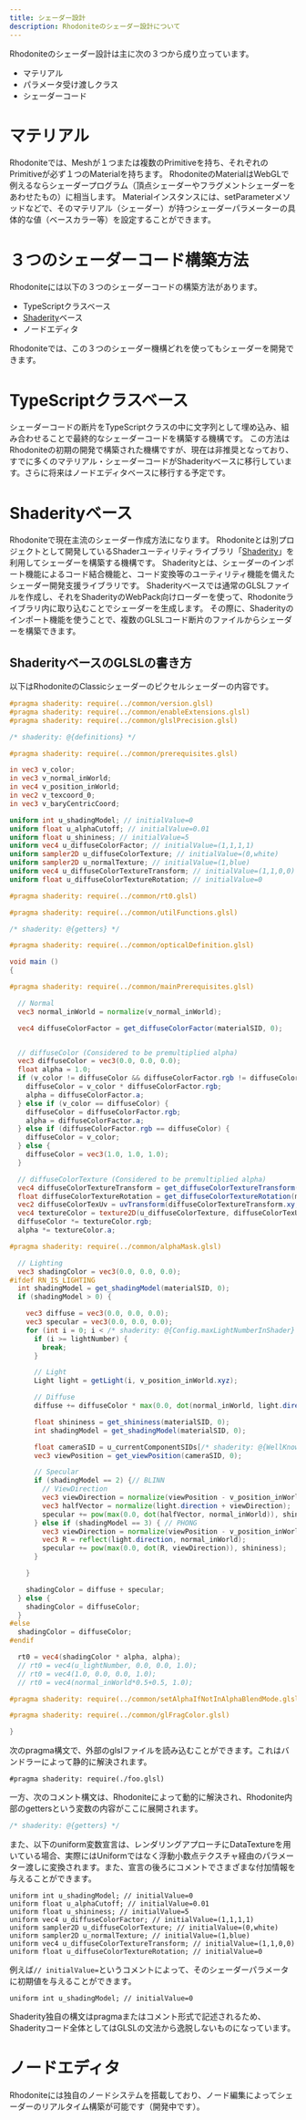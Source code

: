 ```yaml
---
title: シェーダー設計
description: Rhodoniteのシェーダー設計について
---
```



<DocLayout>

Rhodoniteのシェーダー設計は主に次の３つから成り立っています。

* マテリアル
* パラメータ受け渡しクラス
* シェーダーコード


# マテリアル

Rhodoniteでは、Meshが１つまたは複数のPrimitiveを持ち、それぞれのPrimitiveが必ず１つのMaterialを持ちます。
RhodoniteのMaterialはWebGLで例えるならシェーダープログラム（頂点シェーダーやフラグメントシェーダーをあわせたもの）に相当します。
Materialインスタンスには、setParameterメソッドなどで、そのマテリアル（シェーダー）が持つシェーダーパラメーターの具体的な値（ベースカラー等）を設定することができます。

# ３つのシェーダーコード構築方法

Rhodoniteには以下の３つのシェーダーコードの構築方法があります。

* TypeScriptクラスベース
* [Shaderity](https://github.com/actnwit/shaderity)ベース
* ノードエディタ

Rhodoniteでは、この３つのシェーダー機構どれを使ってもシェーダーを開発できます。

# TypeScriptクラスベース

シェーダーコードの断片をTypeScriptクラスの中に文字列として埋め込み、組み合わせることで最終的なシェーダーコードを構築する機構です。
この方法はRhodoniteの初期の開発で構築された機構ですが、現在は非推奨となっており、すでに多くのマテリアル・シェーダーコードがShaderityベースに移行しています。さらに将来はノードエディタベースに移行する予定です。

# Shaderityベース

Rhodoniteで現在主流のシェーダー作成方法になります。
Rhodoniteとは別プロジェクトとして開発しているShaderユーティリティライブラリ「[Shaderity](https://github.com/actnwit/shaderity)」を利用してシェーダーを構築する機構です。
Shaderityとは、シェーダーのインポート機能によるコード結合機能と、コード変換等のユーティリティ機能を備えたシェーダー開発支援ライブラリです。
Shaderityベースでは通常のGLSLファイルを作成し、それをShaderityのWebPack向けローダーを使って、Rhodoniteライブラリ内に取り込むことでシェーダーを生成します。
その際に、Shaderityのインポート機能を使うことで、複数のGLSLコード断片のファイルからシェーダーを構築できます。

## ShaderityベースのGLSLの書き方

以下はRhodoniteのClassicシェーダーのピクセルシェーダーの内容です。

```glsl
#pragma shaderity: require(../common/version.glsl)
#pragma shaderity: require(../common/enableExtensions.glsl)
#pragma shaderity: require(../common/glslPrecision.glsl)

/* shaderity: @{definitions} */

#pragma shaderity: require(../common/prerequisites.glsl)

in vec3 v_color;
in vec3 v_normal_inWorld;
in vec4 v_position_inWorld;
in vec2 v_texcoord_0;
in vec3 v_baryCentricCoord;

uniform int u_shadingModel; // initialValue=0
uniform float u_alphaCutoff; // initialValue=0.01
uniform float u_shininess; // initialValue=5
uniform vec4 u_diffuseColorFactor; // initialValue=(1,1,1,1)
uniform sampler2D u_diffuseColorTexture; // initialValue=(0,white)
uniform sampler2D u_normalTexture; // initialValue=(1,blue)
uniform vec4 u_diffuseColorTextureTransform; // initialValue=(1,1,0,0)
uniform float u_diffuseColorTextureRotation; // initialValue=0

#pragma shaderity: require(../common/rt0.glsl)

#pragma shaderity: require(../common/utilFunctions.glsl)

/* shaderity: @{getters} */

#pragma shaderity: require(../common/opticalDefinition.glsl)

void main ()
{

#pragma shaderity: require(../common/mainPrerequisites.glsl)

  // Normal
  vec3 normal_inWorld = normalize(v_normal_inWorld);

  vec4 diffuseColorFactor = get_diffuseColorFactor(materialSID, 0);


  // diffuseColor (Considered to be premultiplied alpha)
  vec3 diffuseColor = vec3(0.0, 0.0, 0.0);
  float alpha = 1.0;
  if (v_color != diffuseColor && diffuseColorFactor.rgb != diffuseColor) {
    diffuseColor = v_color * diffuseColorFactor.rgb;
    alpha = diffuseColorFactor.a;
  } else if (v_color == diffuseColor) {
    diffuseColor = diffuseColorFactor.rgb;
    alpha = diffuseColorFactor.a;
  } else if (diffuseColorFactor.rgb == diffuseColor) {
    diffuseColor = v_color;
  } else {
    diffuseColor = vec3(1.0, 1.0, 1.0);
  }

  // diffuseColorTexture (Considered to be premultiplied alpha)
  vec4 diffuseColorTextureTransform = get_diffuseColorTextureTransform(materialSID, 0);
  float diffuseColorTextureRotation = get_diffuseColorTextureRotation(materialSID, 0);
  vec2 diffuseColorTexUv = uvTransform(diffuseColorTextureTransform.xy, diffuseColorTextureTransform.zw, diffuseColorTextureRotation, v_texcoord_0);
  vec4 textureColor = texture2D(u_diffuseColorTexture, diffuseColorTexUv);
  diffuseColor *= textureColor.rgb;
  alpha *= textureColor.a;

#pragma shaderity: require(../common/alphaMask.glsl)

  // Lighting
  vec3 shadingColor = vec3(0.0, 0.0, 0.0);
#ifdef RN_IS_LIGHTING
  int shadingModel = get_shadingModel(materialSID, 0);
  if (shadingModel > 0) {

    vec3 diffuse = vec3(0.0, 0.0, 0.0);
    vec3 specular = vec3(0.0, 0.0, 0.0);
    for (int i = 0; i < /* shaderity: @{Config.maxLightNumberInShader} */ ; i++) {
      if (i >= lightNumber) {
        break;
      }

      // Light
      Light light = getLight(i, v_position_inWorld.xyz);

      // Diffuse
      diffuse += diffuseColor * max(0.0, dot(normal_inWorld, light.direction)) * light.attenuatedIntensity;

      float shininess = get_shininess(materialSID, 0);
      int shadingModel = get_shadingModel(materialSID, 0);

      float cameraSID = u_currentComponentSIDs[/* shaderity: @{WellKnownComponentTIDs.CameraComponentTID} */];
      vec3 viewPosition = get_viewPosition(cameraSID, 0);

      // Specular
      if (shadingModel == 2) {// BLINN
        // ViewDirection
        vec3 viewDirection = normalize(viewPosition - v_position_inWorld.xyz);
        vec3 halfVector = normalize(light.direction + viewDirection);
        specular += pow(max(0.0, dot(halfVector, normal_inWorld)), shininess);
      } else if (shadingModel == 3) { // PHONG
        vec3 viewDirection = normalize(viewPosition - v_position_inWorld.xyz);
        vec3 R = reflect(light.direction, normal_inWorld);
        specular += pow(max(0.0, dot(R, viewDirection)), shininess);
      }

    }

    shadingColor = diffuse + specular;
  } else {
    shadingColor = diffuseColor;
  }
#else
  shadingColor = diffuseColor;
#endif

  rt0 = vec4(shadingColor * alpha, alpha);
  // rt0 = vec4(u_lightNumber, 0.0, 0.0, 1.0);
  // rt0 = vec4(1.0, 0.0, 0.0, 1.0);
  // rt0 = vec4(normal_inWorld*0.5+0.5, 1.0);

#pragma shaderity: require(../common/setAlphaIfNotInAlphaBlendMode.glsl)

#pragma shaderity: require(../common/glFragColor.glsl)

}
```

次のpragma構文で、外部のglslファイルを読み込むことができます。これはバンドラーによって静的に解決されます。

```
#pragma shaderity: require(./foo.glsl)
```

一方、次のコメント構文は、Rhodoniteによって動的に解決され、Rhodonite内部のgettersという変数の内容がここに展開されます。

```glsl
/* shaderity: @{getters} */
```

また、以下のuniform変数宣言は、レンダリングアプローチにDataTextureを用いている場合、実際にはUniformではなく浮動小数点テクスチャ経由のパラメーター渡しに変換されます。また、宣言の後ろにコメントでさまざまな付加情報を与えることができます。

```
uniform int u_shadingModel; // initialValue=0
uniform float u_alphaCutoff; // initialValue=0.01
uniform float u_shininess; // initialValue=5
uniform vec4 u_diffuseColorFactor; // initialValue=(1,1,1,1)
uniform sampler2D u_diffuseColorTexture; // initialValue=(0,white)
uniform sampler2D u_normalTexture; // initialValue=(1,blue)
uniform vec4 u_diffuseColorTextureTransform; // initialValue=(1,1,0,0)
uniform float u_diffuseColorTextureRotation; // initialValue=0
```

例えば`// initialValue=`というコメントによって、そのシェーダーパラメータに初期値を与えることができます。

```
uniform int u_shadingModel; // initialValue=0
```

Shaderity独自の構文はpragmaまたはコメント形式で記述されるため、Shaderityコード全体としてはGLSLの文法から逸脱しないものになっています。

# ノードエディタ

Rhodoniteには独自のノードシステムを搭載しており、ノード編集によってシェーダーのリアルタイム構築が可能です（開発中です）。

</DocLayout>
